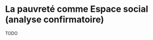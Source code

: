 # La pauvreté comme Espace social (analyse confirmatoire) {#sec:esconfi}


TODO

<!-- ## Que peut traduire le sentiment de pauvreté ? {#sec:traducsp} -->

<!-- Pauvreté objective (monétaire et institutionnelle) mais aussi : insécurité sociale, déclassement, pessimisme... -->

<!-- ME1 filtre : non 2018 -->
<!-- Pensez-vous pouvoir compter sur quelqu’un en cas de grave problème personnel ? -->
<!-- 1. Oui, certainement -->
<!-- 2. Oui, probablement -->
<!-- 3. Non probablement pas -->
<!-- 4. Non, certainement pas -->
<!-- 5. [NSP] -->

<!-- ME2 filtre : non 2018 -->
<!-- Compte tenu de vos ressources, diriez-vous que votre ménage a des difficultés pour boucler ses -->
<!-- fins de mois … ? -->
<!-- 1. Souvent -->
<!-- 2. De temps en temps -->
<!-- 3. Rarement -->
<!-- 4. Jamais -->
<!-- 5. [NSP] -->

<!-- ME3 Filtre : non 2018 -->
<!-- En imaginant que vous deviez faire face à une dépense imprévue de 500 € dans l’année qui vient, -->
<!-- pensez-vous… ? -->
<!-- 1. Que vous y feriez face sans trop de problème -->
<!-- 2. Qu’il vous serait assez difficile d’y faire face -->
<!-- 3. Qu’il vous serait très difficile d’y faire face -->
<!-- 4. [NSP] -->

<!-- ME4 filtre : non 2018 -->
<!-- Êtes-vous inquiet.e à l’idée de ne pas pouvoir être bien soigné en cas de gros problème de santé ? -->
<!-- 1. Oui, très inquiet.e -->
<!-- 2. Oui, assez inquiet.e -->
<!-- 3. Non, pas très inquiet.e -->
<!-- 4. Non, pas inquiet.e du tout -->
<!-- 5. [NSP] -->

<!-- ME5 filtre : non 2018 -->
<!-- Globalement, diriez-vous que les revenus de votre foyer sont plutôt variables ou plutôt stables d’un -->
<!-- mois sur l’autre ? -->
<!-- 1. Plutôt stables -->
<!-- 2. Plutôt variables -->
<!-- 3. [NSP] -->

<!-- ME6 filtre : non 2018 -->
<!-- Dans les mois qui viennent, pensez-vous que les revenus de votre foyer vont… ? -->
<!-- 1. Plutôt augmenter -->
<!-- 2. Plutôt diminuer -->
<!-- 3. Rester stables -->
<!-- 4. [NSP] -->


<!-- **** -->

<!-- OG1 filtre : non SOCLE 2002-  -->
<!-- Vous personnellement, comment qualifieriez-vous votre situation actuelle ? Diriez-vous de votre situation actuelle, qu'elle est …  -->
<!-- 1. Très bonne  -->
<!-- 2. Assez bonne  -->
<!-- 3. Assez mauvaise  -->
<!-- 4. Très mauvaise  -->
<!-- 5. [NSP] -->

<!-- OG2 filtre : non SOCLE 2017 -  -->
<!-- Par rapport à la situation de vos parents au même âge, diriez-vous que votre situation actuelle est... ?  -->
<!-- 1. Bien meilleure  -->
<!-- 2. Plutôt meilleure  -->
<!-- 3. À peu près identique  -->
<!-- 4. Plutôt moins bonne  -->
<!-- 5. Bien moins bonne  -->
<!-- 6. [NSP] -->

<!-- OG3 filtre : non SOCLE 2000 -  -->
<!-- Quand vous pensez à l'avenir, êtes-vous plutôt optimiste ou plutôt pessimiste... ?  -->
<!-- 1. Très optimiste  -->
<!-- 2. Plutôt optimiste  -->
<!-- 3. Plutôt pessimiste  -->
<!-- 4. Très pessimiste  -->
<!-- 5. [NSP]  -->
<!-- _1 Pour vous-même  -->
<!-- _2 Pour vos enfants ou les générations futures  -->

<!-- OG4 filtre : non SOCLE 2000 -  -->
<!-- Pour chacun des sujets suivants, dites-moi s'il VOUS préoccupe VOUS PERSONNELLEMENT beaucoup, assez, peu ou pas du tout ?  -->
<!-- 1. Beaucoup  -->
<!-- 2. Assez  -->
<!-- 3. Peu  -->
<!-- 4. Pas du tout  -->
<!-- 5. [NSP]  -->

<!-- ENQUETEUR : MONTRER L’ÉCRAN ET ENUMERER  -->

<!-- _1 Le logement 2014 -  -->
<!-- _2 Les migrations des populations des pays pauvres vers les pays riches  -->
<!-- _3 La pauvreté  -->
<!-- _4 L’insécurité dans votre quartier ou votre village 2014 -  -->
<!-- _5 La dette de la France 2014 -  -->
<!-- _6 Le chômage  -->
<!-- _7 Les crises financières internationales  -->
<!-- _8 La santé des Français 2014 -  -->
<!-- _9 le niveau des salaires et du pouvoir d’achat 2014 -  -->

<!-- ROTATION ALEATOIRE -->

<!-- OG5 filtre : non  -->
<!-- Et pour les sujets suivants, dites-moi s'il VOUS préoccupe VOUS PERSONNELLEMENT beaucoup, assez, peu ou pas du tout ?  -->
<!-- 1. Beaucoup  -->
<!-- 2. Assez  -->
<!-- 3. Peu  -->
<!-- 4. Pas du tout  -->
<!-- 5. [NSP]  -->

<!-- ENQUETEUR : MONTRER ECRAN ET ENUMERER  -->

<!-- _1 Les problèmes liés à l'environnement 2000 -  -->
<!-- _2 Les risques alimentaires 2000 – 2018 ; MODULE ANNEE IMPAIRE 2019 -  -->
<!-- _3 Le Sida 2000 – 2018 ; MODULE ANNEE IMPAIRE 2019 -  -->
<!-- _4 L’avenir du système de retraite 2014 –  -->
<!-- _5 Le cancer 2000 -  -->
<!-- _6 Les risques d’épidémie 2009 – 2018 ; MODULE ANNEE IMPAIRE 2019 -  -->
<!-- _7 Les inégalités entre les femmes et les hommes 2014 – -->

<!-- IN1 filtre : non SOCLE 2000 -  -->
<!-- La société française aujourd'hui, vous paraît-elle plutôt juste ou plutôt injuste ?  -->
<!-- 1. Plutôt juste  -->
<!-- 2. Plutôt injuste  -->
<!-- 3. [NSP] -->

<!-- IN2 filtre : non SOCLE 2000 -  -->
<!-- Globalement, depuis 5 ans, diriez-vous que les inégalités en France... ?  -->
<!-- 1. Ont plutôt augmenté  -->
<!-- 2. Ont plutôt diminué  -->
<!-- 3. [Sont restées stables]  -->
<!-- 4. [NSP] -->

<!-- IN3 filtre : non SOCLE 2000 -  -->
<!-- Et à l'avenir, pensez-vous que les inégalités en France... ?  -->
<!-- 1. Vont plutôt augmenter  -->
<!-- 2. Vont plutôt diminuer  -->
<!-- 3. [Resteront stables]  -->
<!-- 4. [NSP]  -->

<!-- IN11filtrer si : si SDACT < 5 SOCLE 2014 -  -->
<!-- _1 Que gagnent en moyenne les gens qui ont la même profession que vous ?  -->
<!-- \__________/  -->
<!-- _2 Que devraient gagner en moyenne les gens qui ont la même profession que vous ?  -->
<!-- \__________/  -->
<!-- ENQUÊTEUR : POSEZ LA QUESTION POUR LA DERNIÈRE PROFESSION EXERCÉE SI RETRAITÉ OU CHOMEUR AYANT DÉJÀ TRAVAILLE. NOTEZ LE SALAIRE (OU LA RÉMUNÉRATION) NET(TE) MENSUEL(LE) EN EUROS. SI L’ENQUÊTÉ RÉPOND EN FRANCS, TRADUIRE EN EUROS. NOTEZ 999 999 999 POUR « NE SAIT PAS » (OU REFUS DE RÉPONDRE). SI L’ENQUÊTÉ TRAVAILLE À MI-TEMPS, CONVERTIR EN PLEIN TEMPS.  -->
<!-- CODAGE : QUANTITÉ -->

<!-- PE1 Filtre : non SOCLE 2000 -  -->
<!-- Selon vous, depuis 5 ans, la pauvreté et l'exclusion en France...  -->
<!-- 1. Ont diminué  -->
<!-- 2. Ont augmenté  -->
<!-- 3. [Sont restées stables]  -->
<!-- 4. [NSP]  -->
<!-- ENQUETEUR : ENUMERER  -->
<!-- PE2 Filtre : non SOCLE 2000 -  -->
<!-- Et à l'avenir, pensez-vous que la pauvreté et l'exclusion en France... ?  -->
<!-- 1. Vont plutôt diminuer  -->
<!-- 2. Vont plutôt augmenter  -->
<!-- 3. [Resteront stables]  -->
<!-- 4. [NSP]  -->
<!-- ENQUETEUR : ENUMERER -->


